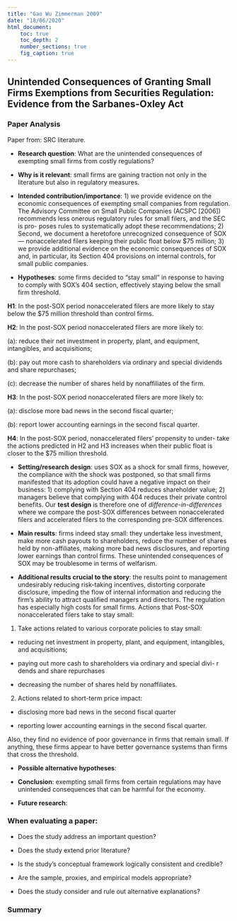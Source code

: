 ```yaml
---
title: "Gao Wu Zimmerman 2009"
date: "18/06/2020"
html_document:
    toc: true
    toc_depth: 2
    number_sections: true
    fig_caption: true
---
```

## Unintended Consequences of Granting Small Firms Exemptions from Securities Regulation: Evidence from the Sarbanes-Oxley Act {.tabset}

### Paper Analysis

Paper from: SRC literature.

-   **Research question**: What are the unintended consequences of exempting small firms from costly regulations? 

-   **Why is it relevant**: small firms are gaining traction not only in the literature but also in regulatory measures.

-   **Intended contribution/importance**: 1) we provide evidence on the economic consequences of exempting small companies from regulation. The Advisory Committee on Small Public Companies (ACSPC [2006]) recommends less onerous regulatory rules for small filers, and the SEC is pro- poses rules to systematically adopt these recommendations; 2) Second, we document a heretofore unrecognized consequence of SOX— nonaccelerated filers keeping their public float below $75 million; 3)  we provide additional evidence on the economic consequences of SOX and, in particular, its Section 404 provisions on internal controls, for small public companies.

-   **Hypotheses**: some firms decided to "stay small" in response to having to comply with SOX's 404 section, effectively staying below the small firm threshold.

**H1**: In the post-SOX period nonaccelerated filers are more likely to stay below the $75 million threshold than control firms.

**H2**: In the post-SOX period nonaccelerated filers are more likely to:

(a): reduce their net investment in property, plant, and equipment, intangibles, and acquisitions;

(b): pay out more cash to shareholders via ordinary and special dividends and share repurchases;

(c): decrease the number of shares held by nonaffiliates of the firm.

**H3**: In the post-SOX period nonaccelerated filers are more likely to:

(a): disclose more bad news in the second fiscal quarter;

(b): report lower accounting earnings in the second fiscal quarter.

**H4**: In the post-SOX period, nonaccelerated filers’ propensity to under- take the actions predicted in H2 and H3 increases when their public float is closer to the $75 million threshold.

-   **Setting/research design**: uses SOX as a shock for small firms, however, the compliance with the shock was postponed, so that small firms manifested that its adoption could have a negative impact on their business: 1) complying with Section 404 reduces shareholder value; 2) managers believe that complying with 404 reduces their private control benefits. Our **test design** is therefore one of *difference-in-differences* where we compare the post-SOX differences between nonaccelerated filers and accelerated filers to the corresponding pre-SOX differences.

-   **Main results**: firms indeed stay small: they undertake less investment, make more cash payouts to shareholders, reduce the  number of shares held by non-affiliates, making more bad news disclosures, and reporting lower earnings than control firms. These unintended consequences of SOX may be troublesome in terms of welfarism. 

-   **Additional results crucial to the story**: the results point to management undesirably reducing risk-taking incentives, distorting corporate disclosure, impeding the flow of internal information and reducing the firm's ability to attract qualified managers and directors. The regulation has especially high costs for small firms. Actions that Post-SOX nonaccelerated filers take to stay small: 

1) Take actions related to various corporate policies to stay small:

- reducing net investment in property, plant, and equipment, intangibles, and acquisitions;

- paying out more cash to shareholders via ordinary and special divi- r dends and share repurchases

- decreasing the number of shares held by nonaffiliates.

2) Actions related to short-term price impact:

- disclosing more bad news in the second fiscal quarter

- reporting lower accounting earnings in the second fiscal quarter.

Also, they find no evidence of poor governance in firms that remain small. If anything, these firms appear to have better governance systems than firms that cross the threshold.

- **Possible alternative hypotheses**: 

-   **Conclusion**: exempting small firms from certain regulations may have unintended consequences that can be harmful for the economy. 

- **Future research**:  

### When evaluating a paper:

- Does the study address an important question?

- Does the study extend prior literature?

- Is the study's conceptual framework logically consistent and credible?

- Are the sample, proxies, and empirical models appropriate?

- Does the study consider and rule out alternative explanations?

### Summary
